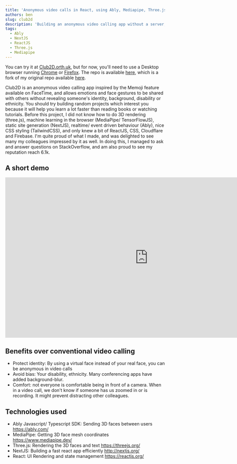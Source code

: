 ```yaml
---
title: 'Anonymous video calls in React, using Ably, Mediapipe, Three.js and Next.js'
authors: ben
slug: club2d
description: 'Building an anonymous video calling app without a server, using machine learning (Mediapipe), realtime pub/sub (Ably), Three.js (3D rendering) and React.js (2D/ UI rendering).'
tags:
  - Ably
  - NextJS
  - ReactJS
  - Three.js
  - Mediapipe
---
```


You can try it at [Club2D.orth.uk](https://club2d.orth.uk), but for now, you'll need to use a Desktop browser running [Chrome](https://www.google.co.uk/chrome/) or [Firefox](https://www.mozilla.org/en-GB/firefox/new/). The repo is available [here](https://github.com/ben-xD/Club), which is a fork of my original repo available [here](https://github.com/ably-labs/Club).

<!--truncate-->

Club2D is an anonymous video calling app inspired by the Memoji feature available on FaceTime, and allows emotions and face gestures to be shared with others without revealing someone's identity, background, disability or ethnicity. You should try building random projects which interest you because it will help you learn a lot faster than reading books or watching tutorials. Before this project, I did not know how to do 3D rendering (three.js), machine learning in the browser (MediaPipe/ TensorFlowJS), static site generation (NextJS), realtime/ event driven behaviour (Ably), nice CSS styling (TailwindCSS), and only knew a bit of ReactJS, CSS, Cloudflare and Firebase. I'm quite proud of what I made, and was delighted to see many my colleagues impressed by it as well. In doing this, I managed to ask and answer questions on StackOverflow, and am also proud to see my reputation reach 6.1k.

## A short demo


<div style={{ textAlign: 'center' }}>
  <iframe width="900" height="506" src="https://www.youtube.com/embed/QUqt0xbigOc" title="YouTube video player" frameborder="0" allow="accelerometer; autoplay; clipboard-write; encrypted-media; gyroscope; picture-in-picture" allowfullscreen></iframe>
</div>

## Benefits over conventional video calling

- Protect identity: By using a virtual face instead of your real face, you can be anonymous in video calls
- Avoid bias: Your disability, ethnicity. Many conferencing apps have added background-blur.
- Comfort: not everyone is comfortable being in front of a camera. When in a video call, we don't know if someone has us zoomed in or is recording. It might prevent distracting other colleagues.

## Technologies used

- Ably Javascript/ Typescript SDK: Sending 3D faces between users https://ably.com/
- MediaPipe: Getting 3D face mesh coordinates https://www.mediapipe.dev/
- Three.js: Rendering the 3D faces and text https://threejs.org/
- NextJS: Building a fast react app efficiently http://nextjs.org/
- React: UI Rendering and state management https://reactjs.org/
